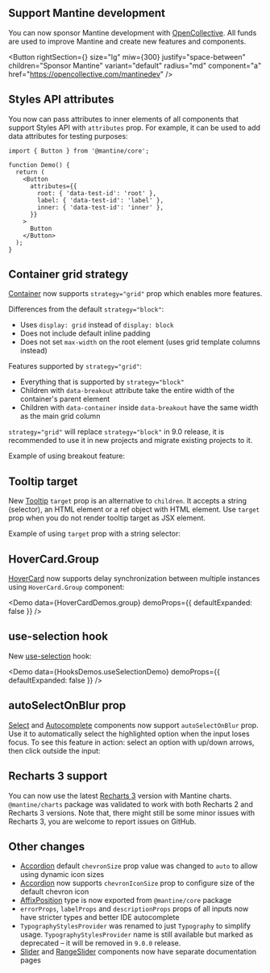 

## Support Mantine development

You can now sponsor Mantine development with [OpenCollective](https://opencollective.com/mantinedev).
All funds are used to improve Mantine and create new features and components.

<Button
  rightSection={<IconHeartFilled size={22} color="var(--mantine-color-red-7)" />}
  size="lg"
  miw={300}
  justify="space-between"
  children="Sponsor Mantine"
  variant="default"
  radius="md"
  component="a"
  href="https://opencollective.com/mantinedev"
/>

## Styles API attributes

You now can pass attributes to inner elements of all components that support Styles API with `attributes` prop.
For example, it can be used to add data attributes for testing purposes:

```tsx
import { Button } from '@mantine/core';

function Demo() {
  return (
    <Button
      attributes={{
        root: { 'data-test-id': 'root' },
        label: { 'data-test-id': 'label' },
        inner: { 'data-test-id': 'inner' },
      }}
    >
      Button
    </Button>
  );
}
```

## Container grid strategy

[Container](/core/container) now supports `strategy="grid"` prop which enables more
features.

Differences from the default `strategy="block"`:
- Uses `display: grid` instead of `display: block`
- Does not include default inline padding
- Does not set `max-width` on the root element (uses grid template columns instead)

Features supported by `strategy="grid"`:
- Everything that is supported by `strategy="block"`
- Children with `data-breakout` attribute take the entire width of the container's parent element
- Children with `data-container` inside `data-breakout` have the same width as the main grid column

`strategy="grid"` will replace `strategy="block"` in 9.0 release, it is
recommended to use it in new projects and migrate existing projects to it.

Example of using breakout feature:

<Demo data={ContainerDemos.breakout} />

## Tooltip target

New [Tooltip](/core/tooltip) `target` prop is an alternative to `children`. It accepts a string (selector),
an HTML element or a ref object with HTML element. Use `target` prop when you do
not render tooltip target as JSX element.

Example of using `target` prop with a string selector:

<Demo data={TooltipDemos.target} />

## HoverCard.Group

[HoverCard](/core/hover-card) now supports delay synchronization between multiple instances using `HoverCard.Group` component:

<Demo data={HoverCardDemos.group} demoProps={{ defaultExpanded: false }} />

## use-selection hook

New [use-selection](/hooks/use-selection) hook:

<Demo data={HooksDemos.useSelectionDemo} demoProps={{ defaultExpanded: false }} />

## autoSelectOnBlur prop

[Select](/core/select) and [Autocomplete](/core/autocomplete) components now support `autoSelectOnBlur` prop.
Use it to automatically select the highlighted option when the input loses focus.
To see this feature in action: select an option with up/down arrows, then click outside the input:

<Demo data={SelectDemos.autoSelectOnBlur} />

## Recharts 3 support

You can now use the latest [Recharts 3](https://recharts.org/en-US/) version with Mantine charts.
`@mantine/charts` package was validated to work with both Recharts 2 and Recharts 3 versions.
Note that, there might still be some minor issues with Recharts 3, you are welcome to report issues on GitHub.

## Other changes

- [Accordion](/core/accordion) default `chevronSize` prop value was changed to `auto` to allow using dynamic icon sizes
- [Accordion](/core/accordion) now supports `chevronIconSize` prop to configure size of the default chevron icon
- [AffixPosition](/core/affix) type is now exported from `@mantine/core` package
- `errorProps`, `labelProps` and `descriptionProps` props of all inputs now have stricter types and better IDE autocomplete
- `TypographyStylesProvider` was renamed to just `Typography` to simplify usage. `TypographyStylesProvider` name is still available but marked as deprecated – it will be removed in `9.0.0` release.
- [Slider](/core/slider) and [RangeSlider](/core/range-slider) components now have separate documentation pages
